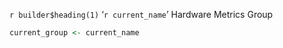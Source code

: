 
`r builder$heading(1)` '`r current_name`' Hardware Metrics Group

```r
current_group <- current_name
```
